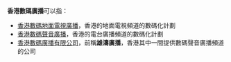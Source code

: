 '''香港數碼廣播'''可以指：
* [[香港數碼地面電視廣播|香港數碼地面電視廣播]]，香港的地面電視頻道的數碼化計劃
* [[香港數碼聲音廣播|香港數碼聲音廣播]]，香港的電台廣播頻道的數碼化計劃
* [[香港數碼廣播有限公司|香港數碼廣播有限公司]]，前稱'''雄濤廣播'''，香港其中一間提供數碼聲音廣播頻道的公司
{{消歧义|Cat=六字消歧义}}